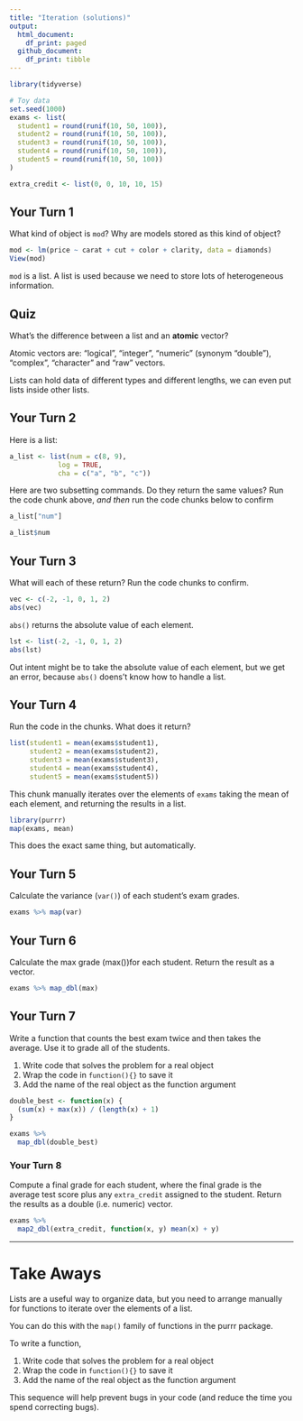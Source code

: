 ```yaml
---
title: "Iteration (solutions)"
output:
  html_document:
    df_print: paged
  github_document: 
    df_print: tibble  
---
```


<!-- This file by Charlotte Wickham is licensed under a Creative Commons Attribution 4.0 International License, adapted from the orignal work at https://github.com/rstudio/master-the-tidyverse by RStudio. -->

```r
library(tidyverse)

# Toy data
set.seed(1000)
exams <- list(
  student1 = round(runif(10, 50, 100)),
  student2 = round(runif(10, 50, 100)),
  student3 = round(runif(10, 50, 100)),
  student4 = round(runif(10, 50, 100)),
  student5 = round(runif(10, 50, 100))
)

extra_credit <- list(0, 0, 10, 10, 15)
```

## Your Turn 1

What kind of object is `mod`?  Why are models stored as this kind of object?

```r
mod <- lm(price ~ carat + cut + color + clarity, data = diamonds)
View(mod)
```

`mod` is a list.  A list is used because we need to store lots of heterogeneous information.

## Quiz

What's the difference between a list and an **atomic** vector?

Atomic vectors are: "logical", "integer", "numeric" (synonym "double"), "complex", "character" and "raw" vectors.

Lists can hold data of different types and different lengths, we can even put lists inside other lists.

## Your Turn 2

Here is a list:

```r
a_list <- list(num = c(8, 9), 
            log = TRUE,    
            cha = c("a", "b", "c"))
```

Here are two subsetting commands. Do they return the same values? Run the code chunk above, _and then_ run the code chunks below to confirm

```r
a_list["num"]
```

```r
a_list$num
```

## Your Turn 3

What will each of these return? Run the code chunks to confirm.

```r
vec <- c(-2, -1, 0, 1, 2)
abs(vec)
```

`abs()` returns the absolute value of each element.

```r
lst <- list(-2, -1, 0, 1, 2)
abs(lst)
```

Out intent might be to take the absolute value of each element, but we get an error, because `abs()` doens't know how to handle a list.

## Your Turn 4

Run the code in the chunks. What does it return?

```r
list(student1 = mean(exams$student1),
     student2 = mean(exams$student2),
     student3 = mean(exams$student3),
     student4 = mean(exams$student4),
     student5 = mean(exams$student5))
```

This chunk manually iterates over the elements of `exams` taking the mean of each element, and returning the results in a list.

```r
library(purrr)
map(exams, mean)
```

This does the exact same thing, but automatically.


## Your Turn 5

Calculate the variance (`var()`) of each student’s exam grades.

```r
exams %>% map(var)
```

## Your Turn 6

Calculate the max grade (max())for each student. Return the result as a vector.

```r
exams %>% map_dbl(max)
```

## Your Turn 7

Write a function that counts the best exam twice and then takes the average. Use it to grade all of the students.

1. Write code that solves the problem for a real object  
2. Wrap the code in `function(){}` to save it  
3. Add the name of the real object as the function argument 

```r
double_best <- function(x) {
  (sum(x) + max(x)) / (length(x) + 1)
}

exams %>%
  map_dbl(double_best)
```

### Your Turn 8

Compute a final grade for each student, where the final grade is the average test score plus any `extra_credit` assigned to the student. Return the results as a double (i.e. numeric) vector.

```r
exams %>% 
  map2_dbl(extra_credit, function(x, y) mean(x) + y)
```


***

# Take Aways

Lists are a useful way to organize data, but you need to arrange manually for functions to iterate over the elements of a list.

You can do this with the `map()` family of functions in the purrr package.

To write a function, 

1. Write code that solves the problem for a real object  
2. Wrap the code in `function(){}` to save it  
3. Add the name of the real object as the function argument 

This sequence will help prevent bugs in your code (and reduce the time you spend correcting bugs). 
